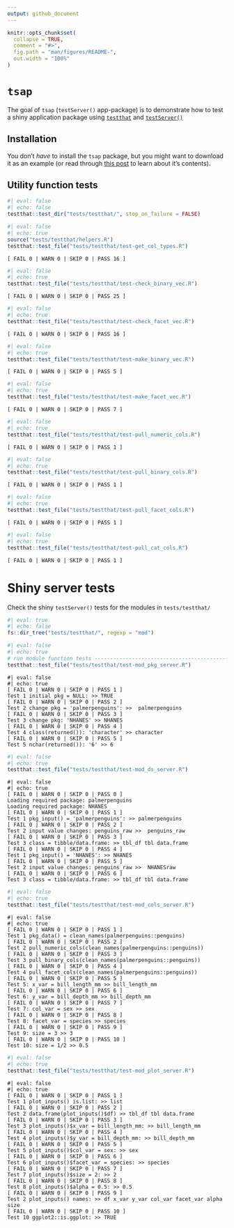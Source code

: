 ```yaml
---
output: github_document
---
```


<!-- README.md is generated from README.Rmd. Please edit that file -->

```r
knitr::opts_chunk$set(
  collapse = TRUE,
  comment = "#>",
  fig.path = "man/figures/README-",
  out.width = "100%"
)
```

# `tsap`

<!-- badges: start -->

<!-- badges: end -->

The goal of `tsap` (`testServer()` app-package) is to demonstrate how to test a shiny application package using [`testthat`](https://testthat.r-lib.org/) and [`testServer()`](https://search.r-project.org/CRAN/refmans/shiny/html/testServer.html)

## Installation

You don't *have* to install the `tsap` package, but you might want to download it as an example (or read through [this post](https://mjfrigaard.github.io/posts/test-shiny-p2/) to learn about it's contents).

## Utility function tests

```r
#| eval: false
#| echo: false
testthat::test_dir("tests/testthat/", stop_on_failure = FALSE)
```

```r
#| eval: false
#| echo: true
source("tests/testthat/helpers.R")
testthat::test_file("tests/testthat/test-get_col_types.R")
```

```         
[ FAIL 0 | WARN 0 | SKIP 0 | PASS 16 ]
```

```r
#| eval: false
#| echo: true
testthat::test_file("tests/testthat/test-check_binary_vec.R")
```

```         
[ FAIL 0 | WARN 0 | SKIP 0 | PASS 25 ]
```

```r
#| eval: false
#| echo: true
testthat::test_file("tests/testthat/test-check_facet_vec.R")
```

```         
[ FAIL 0 | WARN 0 | SKIP 0 | PASS 16 ]
```

```r
#| eval: false
#| echo: true
testthat::test_file("tests/testthat/test-make_binary_vec.R")
```

```         
[ FAIL 0 | WARN 0 | SKIP 0 | PASS 5 ]
```

```r
#| eval: false
#| echo: true
testthat::test_file("tests/testthat/test-make_facet_vec.R")
```

```         
[ FAIL 0 | WARN 0 | SKIP 0 | PASS 7 ]
```

```r
#| eval: false
#| echo: true
testthat::test_file("tests/testthat/test-pull_numeric_cols.R")
```

```         
[ FAIL 0 | WARN 0 | SKIP 0 | PASS 1 ]
```

```r
#| eval: false
#| echo: true
testthat::test_file("tests/testthat/test-pull_binary_cols.R")
```

```         
[ FAIL 0 | WARN 0 | SKIP 0 | PASS 1 ]
```

```r
#| eval: false
#| echo: true
testthat::test_file("tests/testthat/test-pull_facet_cols.R")
```

```         
[ FAIL 0 | WARN 0 | SKIP 0 | PASS 1 ]
```

```r
#| eval: false
#| echo: true
testthat::test_file("tests/testthat/test-pull_cat_cols.R")
```

```         
[ FAIL 0 | WARN 0 | SKIP 0 | PASS 1 ]
```

# Shiny server tests

Check the shiny `testServer()` tests for the modules in `tests/testthat/`

```r
#| eval: true
#| echo: false
fs::dir_tree("tests/testthat/", regexp = "mod")
```

```r
#| eval: false
#| echo: true
# run module function tests -----------------------------------------------
testthat::test_file("tests/testthat/test-mod_pkg_server.R")
```

```verbatim
#| eval: false
#| echo: true
[ FAIL 0 | WARN 0 | SKIP 0 | PASS 1 ]
Test 1 initial pkg = NULL: >> TRUE 
[ FAIL 0 | WARN 0 | SKIP 0 | PASS 2 ]
Test 2 change pkg = 'palmerpenguins': >>  palmerpenguins 
[ FAIL 0 | WARN 0 | SKIP 0 | PASS 3 ]
Test 3 change pkg: 'NHANES' >> NHANES 
[ FAIL 0 | WARN 0 | SKIP 0 | PASS 4 ]
Test 4 class(returned()): 'character' >> character 
[ FAIL 0 | WARN 0 | SKIP 0 | PASS 5 ]
Test 5 nchar(returned()): '6' >> 6
```

```r
#| eval: false
#| echo: true
testthat::test_file("tests/testthat/test-mod_ds_server.R")
```

```verbatim
#| eval: false
#| echo: true
[ FAIL 0 | WARN 0 | SKIP 0 | PASS 0 ]
Loading required package: palmerpenguins
Loading required package: NHANES
[ FAIL 0 | WARN 0 | SKIP 0 | PASS 1 ]
Test 1 pkg_input() = 'palmerpenguins': >> palmerpenguins 
[ FAIL 0 | WARN 0 | SKIP 0 | PASS 2 ]
Test 2 input value changes: penguins_raw >>  penguins_raw 
[ FAIL 0 | WARN 0 | SKIP 0 | PASS 3 ]
Test 3 class = tibble/data.frame: >> tbl_df tbl data.frame 
[ FAIL 0 | WARN 0 | SKIP 0 | PASS 4 ]
Test 1 pkg_input() = 'NHANES': >> NHANES 
[ FAIL 0 | WARN 0 | SKIP 0 | PASS 5 ]
Test 2 input value changes: penguins_raw >>  NHANESraw 
[ FAIL 0 | WARN 0 | SKIP 0 | PASS 6 ]
Test 3 class = tibble/data.frame: >> tbl_df tbl data.frame 
```

```r
#| eval: false
#| echo: true
testthat::test_file("tests/testthat/test-mod_cols_server.R")
```

```verbatim
#| eval: false
#| echo: true
[ FAIL 0 | WARN 0 | SKIP 0 | PASS 1 ]
Test 1 pkg_data() = clean_names(palmerpenguins::penguins) 
[ FAIL 0 | WARN 0 | SKIP 0 | PASS 2 ]
Test 2 pull_numeric_cols(clean_names(palmerpenguins::penguins)) 
[ FAIL 0 | WARN 0 | SKIP 0 | PASS 3 ]
Test 3 pull_binary_cols(clean_names(palmerpenguins::penguins)) 
[ FAIL 0 | WARN 0 | SKIP 0 | PASS 4 ]
Test 4 pull_facet_cols(clean_names(palmerpenguins::penguins)) 
[ FAIL 0 | WARN 0 | SKIP 0 | PASS 5 ]
Test 5: x_var = bill_length_mm >> bill_length_mm 
[ FAIL 0 | WARN 0 | SKIP 0 | PASS 6 ]
Test 6: y_var = bill_depth_mm >> bill_depth_mm 
[ FAIL 0 | WARN 0 | SKIP 0 | PASS 7 ]
Test 7: col_var = sex >> sex 
[ FAIL 0 | WARN 0 | SKIP 0 | PASS 8 ]
Test 8: facet_var = species >> species 
[ FAIL 0 | WARN 0 | SKIP 0 | PASS 9 ]
Test 9: size = 3 >> 3 
[ FAIL 0 | WARN 0 | SKIP 0 | PASS 10 ]
Test 10: size = 1/2 >> 0.5 
```

```r
#| eval: false
#| echo: true
testthat::test_file("tests/testthat/test-mod_plot_server.R")
```

```verbatim
#| eval: false
#| echo: true
[ FAIL 0 | WARN 0 | SKIP 0 | PASS 1 ]
Test 1 plot_inputs() is.list: >> list 
[ FAIL 0 | WARN 0 | SKIP 0 | PASS 2 ]
Test 2 data.frame(plot_inputs()$df) >> tbl_df tbl data.frame 
[ FAIL 0 | WARN 0 | SKIP 0 | PASS 3 ]
Test 3 plot_inputs()$x_var = bill_length_mm: >> bill_length_mm 
[ FAIL 0 | WARN 0 | SKIP 0 | PASS 4 ]
Test 4 plot_inputs()$y_var = bill_depth_mm: >> bill_depth_mm 
[ FAIL 0 | WARN 0 | SKIP 0 | PASS 5 ]
Test 5 plot_inputs()$col_var = sex: >> sex 
[ FAIL 0 | WARN 0 | SKIP 0 | PASS 6 ]
Test 6 plot_inputs()$facet_var = species: >> species 
[ FAIL 0 | WARN 0 | SKIP 0 | PASS 7 ]
Test 7 plot_inputs()$size = 2: >> 2 
[ FAIL 0 | WARN 0 | SKIP 0 | PASS 8 ]
Test 8 plot_inputs()$alpha = 0.5: >> 0.5 
[ FAIL 0 | WARN 0 | SKIP 0 | PASS 9 ]
Test 2 plot_inputs() names: >> df x_var y_var col_var facet_var alpha size 
[ FAIL 0 | WARN 0 | SKIP 0 | PASS 10 ]
Test 10 ggplot2::is.ggplot: >> TRUE 
```
